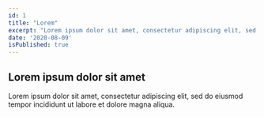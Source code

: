 ```yaml
---
id: 1
title: "Lorem"
excerpt: "Lorem ipsum dolor sit amet, consectetur adipiscing elit, sed do eiusmod tempor incididunt ut labore et dolore magna aliqua."
date: '2020-08-09'
isPublished: true
---
```


## Lorem ipsum dolor sit amet

Lorem ipsum dolor sit amet, consectetur adipiscing elit, sed do eiusmod tempor incididunt ut labore et dolore magna aliqua.